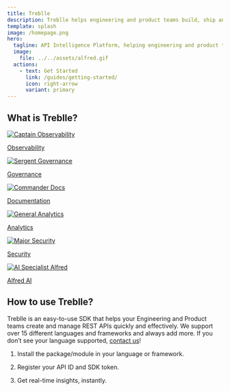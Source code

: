 ```yaml
---
title: Treblle
description: Treblle helps engineering and product teams build, ship and understand their REST APIs in one place.
template: splash
image: /homepage.png
hero:
  tagline: API Intelligence Platform, helping engineering and product teams build, ship, and understand their REST APIs in one place.
  image:
    file: ../../assets/alfred.gif
  actions:
    - text: Get Started
      link: /guides/getting-started/
      icon: right-arrow
      variant: primary
---
```


## What is Treblle?

<div class="grid gap-4 grid-cols-2 md:grid-cols-3 lg:grid-cols-6">
	<a href="/treblle/dashboard/" class="col-span-1 flex flex-col items-center justify-center p-4 bg-gray-200 dark:bg-accent-950 border border-1 border-accent-800 dark:border-gray-600 rounded-lg no-underline hover:-translate-y-6 dark:hover:border-gray-400 transition ease-in-out dealy-100">
		<img src="https://assets-global.website-files.com/6446b3c46dac08ff137e3b2b/652f96f2dcea54fad2308be2_observability.svg" loading="lazy" alt="Captain Observability" class="block mx-auto" />
		<p class="text-accent-900 dark:text-white text-center text-sm md:text-md font-semibold">Observability</p>
	</a>
	<a href="/treblle/api-governance/" class="col-span-1 flex flex-col items-center justify-center p-4 bg-gray-200 dark:bg-accent-950 border border-1 border-accent-800 dark:border-gray-600 rounded-lg no-underline hover:-translate-y-6 dark:hover:border-gray-400 transition ease-in-out dealy-100">
		<img src="https://assets-global.website-files.com/6446b3c46dac08ff137e3b2b/652f96f1fe757b639a68c781_governance.svg" loading="lazy" alt="Sergent Governance" class="block mx-auto" />
		<p class="text-accent-900 dark:text-white text-center text-sm md:text-md font-semibold">Governance</p>
	</a>
	<a href="/treblle/api-documentation/" class="col-span-1 flex flex-col items-center justify-center p-4 bg-gray-200 dark:bg-accent-950 border border-1 border-accent-800 dark:border-gray-600 rounded-lg no-underline hover:-translate-y-6 dark:hover:border-gray-400 transition ease-in-out dealy-100">
		<img src="https://assets-global.website-files.com/6446b3c46dac08ff137e3b2b/652f96f15f2ea0739616dcd2_documentation.svg" loading="lazy" alt="Commander Docs" class="block mx-auto" />
		<p class="text-accent-900 dark:text-white text-center text-sm md:text-md font-semibold">Documentation</p>
	</a>
	<a href="/treblle//" class="col-span-1 flex flex-col items-center justify-center p-4 bg-gray-200 dark:bg-accent-950 border border-1 border-accent-800 dark:border-gray-600 rounded-lg no-underline hover:-translate-y-6 dark:hover:border-gray-400 transition ease-in-out dealy-100">
		<img src="https://assets-global.website-files.com/6446b3c46dac08ff137e3b2b/652f96f15e7484688744fb8d_analytics.svg" loading="lazy" alt="General Analytics" class="block mx-auto" />
		<p class="text-accent-900 dark:text-white text-center text-sm md:text-md font-semibold">Analytics</p>
	</a>
	<a href="/treblle/api-security/" class="col-span-1 flex flex-col items-center justify-center p-4 bg-gray-200 dark:bg-accent-950 border border-1 border-accent-800 dark:border-gray-600 rounded-lg no-underline hover:-translate-y-6 dark:hover:border-gray-400 transition ease-in-out dealy-100">
		<img src="https://assets-global.website-files.com/6446b3c46dac08ff137e3b2b/652f96f06a6463e2a01bfec4_security.svg" loading="lazy" alt="Major Security" class="block mx-auto" />
		<p class="text-accent-900 dark:text-white text-center text-sm md:text-md font-semibold">Security</p>
	</a>
	<a href="/treblle/alfred/" class="col-span-1 flex flex-col items-center justify-center p-4 bg-gray-200 dark:bg-accent-950 border border-1 border-accent-800 dark:border-gray-600 rounded-lg no-underline hover:-translate-y-6 dark:hover:border-gray-400 transition ease-in-out dealy-100">
		<img src="https://assets-global.website-files.com/6446b3c46dac08ff137e3b2b/652f96f070f031652b6e4034_alfred(1).svg" loading="lazy" alt="AI Specialist Alfred" class="block mx-auto" />
		<p class="text-accent-900 dark:text-white text-center text-sm md:text-md font-semibold">Alfred AI</p>
	</a>
</div>

## How to use Treblle?

Treblle is an easy-to-use SDK that helps your Engineering and Product teams create and manage REST APIs quickly and effectively. We support over 15 different languages and frameworks and always add more. If you don’t see your language supported, [contact us](https://discord.gg/NJWYYmMvuE)!

<Steps>

1. Install the package/module in your language or framework.

2. Register your API ID and SDK token.

3. Get real-time insights, instantly.

</Steps>
